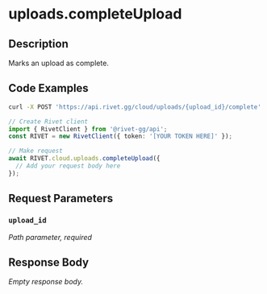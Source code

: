 

# uploads.completeUpload



## Description

Marks an upload as complete.


## Code Examples

<CodeGroup title='Request' tag='POST' label='https://api.rivet.gg/cloud/uploads/{upload_id}/complete'>

```bash {{ "title": "cURL" }}
curl -X POST 'https://api.rivet.gg/cloud/uploads/{upload_id}/complete'
```

```ts
// Create Rivet client
import { RivetClient } from '@rivet-gg/api';
const RIVET = new RivetClient({ token: '[YOUR TOKEN HERE]' });

// Make request
await RIVET.cloud.uploads.completeUpload({
  // Add your request body here
});
```

</CodeGroup>


## Request Parameters


### `upload_id`

_Path parameter, required_





## Response Body

_Empty response body._
